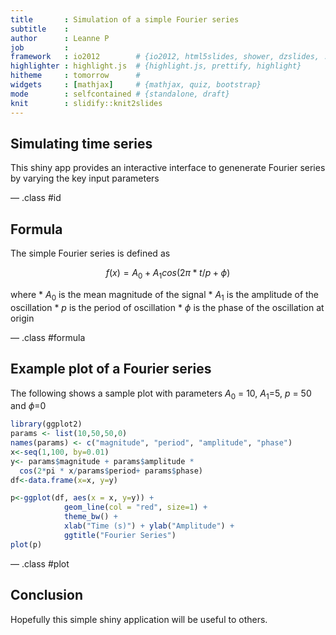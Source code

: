 ```yaml
---
title       : Simulation of a simple Fourier series
subtitle    : 
author      : Leanne P
job         : 
framework   : io2012        # {io2012, html5slides, shower, dzslides, ...}
highlighter : highlight.js  # {highlight.js, prettify, highlight}
hitheme     : tomorrow      # 
widgets     : [mathjax]     # {mathjax, quiz, bootstrap}
mode        : selfcontained # {standalone, draft}
knit        : slidify::knit2slides
---
```


## Simulating time series

This shiny app provides an interactive interface to 
genenerate Fourier series by varying the key input parameters
 

--- .class #id 

## Formula
The simple Fourier series is defined as 

$$f(x)= A_0 + A_1 cos(2\pi * t / p + \phi)  $$

where 
* $A_0$ is the mean magnitude of the signal
* $A_1$ is the amplitude of the oscillation
* $p$ is the period of oscillation 
* $\phi$ is the phase of the oscillation at origin

--- .class #formula

## Example plot of a Fourier series 
The following shows a sample plot with parameters
$A_0$ = 10,  $A_1$=5, $p$ = 50 and $\phi$=0

```r
library(ggplot2)
params <- list(10,50,50,0)
names(params) <- c("magnitude", "period", "amplitude", "phase")
x<-seq(1,100, by=0.01)
y<- params$magnitude + params$amplitude * 
  cos(2*pi * x/params$period+ params$phase)
df<-data.frame(x=x, y=y)

p<-ggplot(df, aes(x = x, y=y)) + 
            geom_line(col = "red", size=1) +
            theme_bw() + 
            xlab("Time (s)") + ylab("Amplitude") + 
            ggtitle("Fourier Series") 
plot(p)
```

--- .class #plot

## Conclusion

Hopefully this simple shiny application will be useful to others. 




